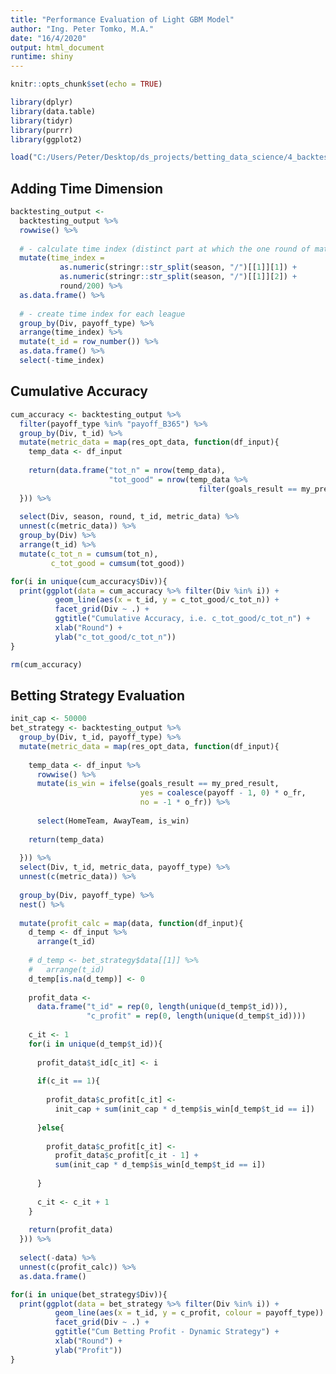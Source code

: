 ```yaml
---
title: "Performance Evaluation of Light GBM Model"
author: "Ing. Peter Tomko, M.A."
date: "16/4/2020"
output: html_document
runtime: shiny
---
```


```r
knitr::opts_chunk$set(echo = TRUE)

library(dplyr)
library(data.table)
library(tidyr)
library(purrr)
library(ggplot2)

load("C:/Users/Peter/Desktop/ds_projects/betting_data_science/4_backtesting/db_temp/b_lightgbm_model.RData")
```

## Adding Time Dimension
```r
backtesting_output <- 
  backtesting_output %>%
  rowwise() %>%
  
  # - calculate time index (distinct part at which the one round of matches is executed)
  mutate(time_index = 
           as.numeric(stringr::str_split(season, "/")[[1]][1]) + 
           as.numeric(stringr::str_split(season, "/")[[1]][2]) + 
           round/200) %>%
  as.data.frame() %>%
  
  # - create time index for each league
  group_by(Div, payoff_type) %>%
  arrange(time_index) %>%
  mutate(t_id = row_number()) %>%
  as.data.frame() %>%
  select(-time_index)
```

## Cumulative Accuracy

```r
cum_accuracy <- backtesting_output %>%
  filter(payoff_type %in% "payoff_B365") %>%
  group_by(Div, t_id) %>%
  mutate(metric_data = map(res_opt_data, function(df_input){
    temp_data <- df_input
    
    return(data.frame("tot_n" = nrow(temp_data),
                      "tot_good" = nrow(temp_data %>% 
                                          filter(goals_result == my_pred_result))))
  })) %>%
  
  select(Div, season, round, t_id, metric_data) %>%
  unnest(c(metric_data)) %>%
  group_by(Div) %>%
  arrange(t_id) %>%
  mutate(c_tot_n = cumsum(tot_n),
         c_tot_good = cumsum(tot_good))

for(i in unique(cum_accuracy$Div)){
  print(ggplot(data = cum_accuracy %>% filter(Div %in% i)) +
          geom_line(aes(x = t_id, y = c_tot_good/c_tot_n)) +
          facet_grid(Div ~ .) +
          ggtitle("Cumulative Accuracy, i.e. c_tot_good/c_tot_n") +
          xlab("Round") +
          ylab("c_tot_good/c_tot_n"))
}

rm(cum_accuracy)
```

## Betting Strategy Evaluation
```r
init_cap <- 50000
bet_strategy <- backtesting_output %>%
  group_by(Div, t_id, payoff_type) %>%
  mutate(metric_data = map(res_opt_data, function(df_input){
    
    temp_data <- df_input %>%
      rowwise() %>%
      mutate(is_win = ifelse(goals_result == my_pred_result, 
                             yes = coalesce(payoff - 1, 0) * o_fr, 
                             no = -1 * o_fr)) %>%
      
      select(HomeTeam, AwayTeam, is_win)
    
    return(temp_data)
    
  })) %>%
  select(Div, t_id, metric_data, payoff_type) %>%
  unnest(c(metric_data)) %>%
  
  group_by(Div, payoff_type) %>%
  nest() %>%
  
  mutate(profit_calc = map(data, function(df_input){
    d_temp <- df_input %>%
      arrange(t_id)
    
    # d_temp <- bet_strategy$data[[1]] %>%
    #   arrange(t_id)
    d_temp[is.na(d_temp)] <- 0
    
    profit_data <- 
      data.frame("t_id" = rep(0, length(unique(d_temp$t_id))),
                 "c_profit" = rep(0, length(unique(d_temp$t_id))))
    
    c_it <- 1
    for(i in unique(d_temp$t_id)){
      
      profit_data$t_id[c_it] <- i
      
      if(c_it == 1){
        
        profit_data$c_profit[c_it] <- 
          init_cap + sum(init_cap * d_temp$is_win[d_temp$t_id == i])
        
      }else{
        
        profit_data$c_profit[c_it] <- 
          profit_data$c_profit[c_it - 1] +
          sum(init_cap * d_temp$is_win[d_temp$t_id == i])
        
      }
      
      c_it <- c_it + 1
    }
    
    return(profit_data)
  })) %>%
  
  select(-data) %>%
  unnest(c(profit_calc)) %>%
  as.data.frame()

for(i in unique(bet_strategy$Div)){
  print(ggplot(data = bet_strategy %>% filter(Div %in% i)) +
          geom_line(aes(x = t_id, y = c_profit, colour = payoff_type)) +
          facet_grid(Div ~ .) +
          ggtitle("Cum Betting Profit - Dynamic Strategy") +
          xlab("Round") +
          ylab("Profit"))
}
```